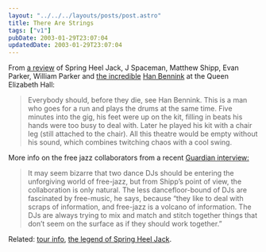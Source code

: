 ```yaml
---
layout: "../../../layouts/posts/post.astro"
title: There Are Strings
tags: ["v1"]
pubDate: 2003-01-29T23:07:04
updatedDate: 2003-01-29T23:07:04
---
```


From [a review][1] of Spring Heel Jack, J Spaceman, Matthew Shipp, Evan Parker, William Parker and [the incredible][2] [Han Bennink][3] at the Queen Elizabeth Hall:

> Everybody should, before they die, see Han Bennink. This is a man who goes for a run and plays the drums at the same time. Five minutes into the gig, his feet were up on the kit, filling in beats his hands were too busy to deal with. Later he played his kit with a chair leg (still attached to the chair). All this theatre would be empty without his sound, which combines twitching chaos with a cool swing.

More info on the free jazz collaborators from a recent [Guardian interview:][4]

> It may seem bizarre that two dance DJs should be entering the unforgiving world of free-jazz, but from Shipp&#8217;s point of view, the collaboration is only natural. The less dancefloor-bound of DJs are fascinated by free-music, he says, because &#8220;they like to deal with scraps of information, and free-jazz is a volcano of information. The DJs are always trying to mix and match and stitch together things that don&#8217;t seem on the surface as if they should work together.&#8221;

Related: [tour info][5], [the legend of Spring Heel Jack][6].

[1]: http://www.guardian.co.uk/arts/reviews/story/0,11712,881866,00.html "The Guardian: Spring Heel Jack"
[2]: http://www.drummerworld.com/drummers/Han%20bennink.html "Drummerworld: Han Bennink photos"
[3]: http://www.epitonic.com/artists/hanbennink.html "Epitonic: Han Bennick mp3s"
[4]: http://www.guardian.co.uk/arts/features/story/0,11710,878133,00.html "The Guardian: Just chill"
[5]: http://www.cmntours.org.uk/tours/springheeljack/programme.html "Contemporary Music Network: Spring Heel Jack"
[6]: http://anomalyinfo.com/articles/ga00002.shtml "Anomalies: Spring Heel Jack - The legend"

